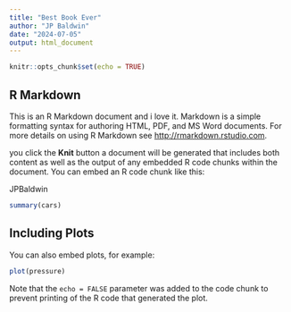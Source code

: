 ```yaml
---
title: "Best Book Ever"
author: "JP Baldwin"
date: "2024-07-05"
output: html_document
---
```


```r
knitr::opts_chunk$set(echo = TRUE)
```

## R Markdown


This is an R Markdown document and i love it. Markdown is a simple formatting syntax for authoring HTML, PDF, and MS Word documents. For more details on using R Markdown see <http://rmarkdown.rstudio.com>.

 you click the **Knit** button a document will be generated that includes both content as well as the output of any embedded R code chunks within the document. You can embed an R code chunk like this:
 
 JPBaldwin

```r
summary(cars)
```

## Including Plots

You can also embed plots, for example:

```r
plot(pressure)
```

Note that the `echo = FALSE` parameter was added to the code chunk to prevent printing of the R code that generated the plot.
